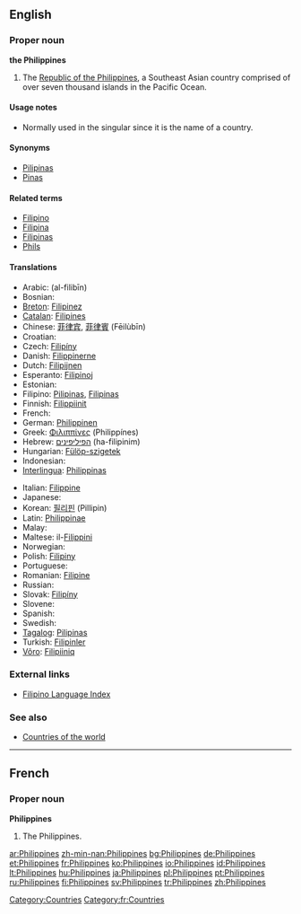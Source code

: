 ==English==

===Proper noun===
{{wikipedia}}
'''the Philippines'''

# The [[Republic of the Philippines]], a Southeast Asian country comprised of over seven thousand islands in the Pacific Ocean.

====Usage notes====
* Normally used in the singular since it is the name of a country.

====Synonyms====
*[[Pilipinas]]
*[[Pinas]]

====Related terms====
*[[Filipino]]
*[[Filipina]]
*[[Filipinas]]
*[[Phils]]

====Translations====
{{top}}
*Arabic: {{ARchar|[[الفلبين]]}} (al-filibīn)
*Bosnian: {{t-|bs|Filipini|m|p}}
*[[Breton]]: [[Filipinez]]
*[[Catalan]]: [[Filipines]] {{f|p}}
*Chinese: [[菲律宾]], [[菲律賓]] (Fēilùbīn)
*Croatian: {{t-|hr|Filipini|m|p}}
* Czech: [[Filipíny]] {{f|p}}
*Danish: [[Filippinerne]]
*Dutch: [[Filipijnen]] {{p}}
*Esperanto: [[Filipinoj]] {{p}}
*Estonian: {{t-|et|Filipiinid}}
*Filipino: [[Pilipinas]], [[Filipinas]]
*Finnish: [[Filippiinit]] {{p}}
*French: {{t+|fr|Philippines|f|p}}
*German: [[Philippinen]] {{p}}
*Greek: [[Φιλιππίνες]] (Philippínes)
*Hebrew: [[הפיליפינים]] (ha-filipinim) {{p}}
*Hungarian: [[Fülöp-szigetek]] {{p}}
*Indonesian: {{t-|id|Filipina|xs=Indonesian}}
*[[Interlingua]]: [[Philippinas]]
{{mid}}
*Italian: [[Filippine]] {{f|p}}
* Japanese: {{t+|ja|フィリピン|tr=Firipin|sc=Jpan}}
*Korean: [[필리핀]] (Pillipin)
*Latin: [[Philippinae]] {{f|p}}
*Malay: {{t-|ms|Filipina|xs=Malay}}
*Maltese: il-[[Filippini]]
*Norwegian: {{t-|no|Filippinene}}
*Polish: [[Filipiny]]
* Portuguese: {{t+|pt|Filipinas|f|p}}
*Romanian: [[Filipine]] {{f|p}}
* Russian: {{t-|ru|Филиппины|f|p|tr=Filippíny|sc=Cyrl}}
*Slovak: [[Filipíny]] {{f|p}}
* Slovene: {{t+|sl|Filipini|m|p}}
* Spanish: {{t+|es|Filipinas|f|p}}
*Swedish: {{t+|sv|Filippinerna}}
*[[Tagalog]]: [[Pilipinas]]
*Turkish: [[Filipinler]] {{p}}
*[[Võro]]: [[Filipiiniq]]
{{bottom}}

===External links===
*[[Wiktionary:Filipino_index|Filipino Language Index]]

===See also===
*[[Appendix:Countries of the world|Countries of the world]]

----

==French==

===Proper noun===
'''Philippines'''

# The Philippines.

[[Category:Countries]]
[[Category:fr:Countries]]

[[ar:Philippines]]
[[zh-min-nan:Philippines]]
[[bg:Philippines]]
[[de:Philippines]]
[[et:Philippines]]
[[fr:Philippines]]
[[ko:Philippines]]
[[io:Philippines]]
[[id:Philippines]]
[[lt:Philippines]]
[[hu:Philippines]]
[[ja:Philippines]]
[[pl:Philippines]]
[[pt:Philippines]]
[[ru:Philippines]]
[[fi:Philippines]]
[[sv:Philippines]]
[[tr:Philippines]]
[[zh:Philippines]]